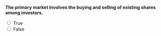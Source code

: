 ::: {.question-block}

**The primary market involves the buying and selling of existing shares among investors.**

<form>
  <input type="radio" name="q22" value="T" onclick="checkAnswer('q22','F')"> True<br>
  <input type="radio" name="q22" value="F" onclick="checkAnswer('q22','F')"> False<br>
</form>

<div id="feedback-q22" class="feedback" data-status="" style="display:none;">
  The sentence is FALSE: That describes the secondary market.
</div>

:::
